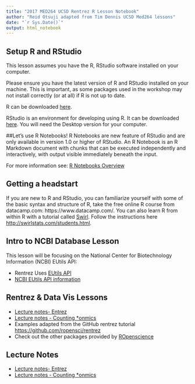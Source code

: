 ```yaml
---
title: "2017 MED264 UCSD Rentrez R Lesson Notebook"
author: "Reid Otsuji adapted from Tim Dennis UCSD Med264 lessons"
date: "`r Sys.Date()`"
output: html_notebook
---
```



## Setup R and RStudio

This lesson assumes you have the R, RStudio software installed on your computer.

Please ensure you have the latest version of R and RStudio installed on your machine. This is important, as some packages used in the workshop may not install correctly (or at all) if R is not up to date.

R can be downloaded [here](https://cran.r-project.org/mirrors.html).

RStudio is an environment for developing using R.
It can be downloaded [here](https://www.rstudio.com/products/rstudio/download/).
You will need the Desktop version for your computer.


##Let's use R Notebooks!
R Notebooks are new feature of RStudio and are only available in version 1.0 or higher of RStudio.  An R Notebook is an R Markdown document with chunks that can be executed independently and interactively, with output visible immediately beneath the input.

For more information see: [R Notebooks Overview](http://rmarkdown.rstudio.com/r_notebooks.html)




## Getting a headstart
If you are new to R and RStudio, you can familiarize yourself with some of the basic syntax and structure of R, take the free online R course from datacamp.com: https://www.datacamp.com/. You can also learn R from within R with a tutorial called [Swirl](http://swirlstats.com/). Follow the instructions here  [http://swirlstats.com/students.html](http://swirlstats.com/students.html).


## Intro to NCBI Database Lesson
This lesson will be focusing on the National Center for Biotechnology Information (NCBI) EUtils API:

* Rentrez Uses [EUtils API](http://www.ncbi.nlm.nih.gov/books/NBK25500/)
* [NCBI EUtils API information](https://www.ncbi.nlm.nih.gov/home/develop/api/)


## Rentrez & Data Vis Lessons

* [Lecture notes- Entrez](~/_episodes/01_rentrez_episode.html)
* [Lecture notes - Counting *onmics](/_episodes/02_entrez_search.html)
* Examples adapted from the GitHub rentrez tutorial <https://github.com/ropensci/rentrez>
* Check out the other packages provided by [ROpenscience](http://ropensci.org/)


## Lecture Notes 
<!-- 
* [Intro to R](r-intro.html)
* [Dataframes & Subsetting](data-frame-subsetting.html) -->

* [Lecture notes- Entrez](1_rentrez_episode.html)
* [Lecture notes - Counting *onmics](2_entrez_search.html)

